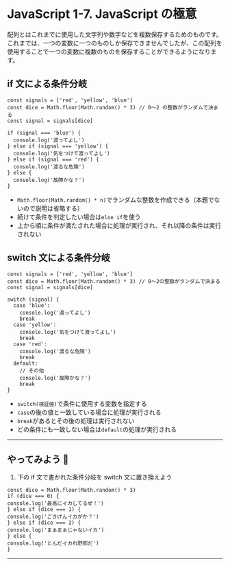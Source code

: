 # JavaScript 1-7. JavaScript の極意

配列とはこれまでに使用した文字列や数字などを複数保存するためのものです。これまでは、一つの変数に一つのものしか保存できませんでしたが、この配列を使用することで一つの変数に複数のものを保存することができるようになります。

## if 文による条件分岐

```
const signals = ['red', 'yellow', 'blue']
const dice = Math.floor(Math.random() * 3) // 0〜2 の整数がランダムで決まる
const signal = signals[dice]

if (signal === 'blue') {
  console.log('渡ってよし')
} else if (signal === 'yellow') {
  console.log('気をつけて渡ってよし')
} else if (signal === 'red') {
  console.log('渡るな危険')
} else {
  console.log('故障かな？')
}
```

- `Math.floor(Math.random() * n)`でランダムな整数を作成できる（本題でないので説明は省略する）
- 続けて条件を判定したい場合は`else if`を使う
- 上から順に条件が満たされた場合に処理が実行され、それ以降の条件は実行されない

## switch 文による条件分岐

```
const signals = ['red', 'yellow', 'blue']
const dice = Math.floor(Math.random() * 3) // 0〜2の整数がランダムで決まる
const signal = signals[dice]

switch (signal) {
  case 'blue':
    console.log('渡ってよし')
    break
  case 'yellow':
    console.log('気をつけて渡ってよし')
    break
  case 'red':
    console.log('渡るな危険')
    break
  default:
    // その他
    console.log('故障かな？')
    break
}
```

- `switch(検証値)`で条件に使用する変数を指定する
- `case`の後の値と一致している場合に処理が実行される
- `break`があるとその後の処理は実行されない
- どの条件にも一致しない場合は`default`の処理が実行される

---

## やってみよう 🦑

1. 下の if 文で書かれた条件分岐を switch 文に置き換えよう

```
const dice = Math.floor(Math.random() * 3)
if (dice === 0) {
console.log('最高にイカしてるぜ！')
} else if (dice === 1) {
console.log('ごきげんイカがか？')
} else if (dice === 2) {
console.log('まぁまぁじゃないイカ')
} else {
console.log('とんだイカれ野郎だ')
}
```

---

